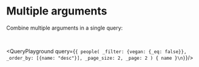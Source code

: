 
# Multiple arguments
<SupportedBy gsheets={false}/>

Combine multiple arguments in a single query:

<br />

<QueryPlayground query={`{
  people(
    _filter: {vegan: {_eq: false}},
    _order_by: [{name: "desc"}],
    _page_size: 2,
    _page: 2
  ) {
    name
  }\n}`}/>